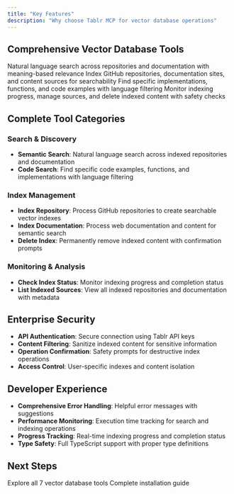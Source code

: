 ```yaml
---
title: "Key Features"
description: "Why choose Tablr MCP for vector database operations"
---
```


## Comprehensive Vector Database Tools

<CardGroup cols={2}>
  <Card title="Semantic Search" icon="search">
    Natural language search across repositories and documentation with meaning-based relevance
  </Card>
  <Card title="Content Indexing" icon="database">
    Index GitHub repositories, documentation sites, and content sources for searchability
  </Card>
  <Card title="Code Discovery" icon="code">
    Find specific implementations, functions, and code examples with language filtering
  </Card>
  <Card title="Index Management" icon="settings">
    Monitor indexing progress, manage sources, and delete indexed content with safety checks
  </Card>
</CardGroup>

## Complete Tool Categories

### **Search & Discovery**
- **Semantic Search**: Natural language search across indexed repositories and documentation
- **Code Search**: Find specific code examples, functions, and implementations with language filtering

### **Index Management**
- **Index Repository**: Process GitHub repositories to create searchable vector indexes
- **Index Documentation**: Process web documentation and content for semantic search
- **Delete Index**: Permanently remove indexed content with confirmation prompts

### **Monitoring & Analysis**
- **Check Index Status**: Monitor indexing progress and completion status
- **List Indexed Sources**: View all indexed repositories and documentation with metadata

## Enterprise Security

- **API Authentication**: Secure connection using Tablr API keys
- **Content Filtering**: Sanitize indexed content for sensitive information
- **Operation Confirmation**: Safety prompts for destructive index operations
- **Access Control**: User-specific indexes and content isolation

## Developer Experience

- **Comprehensive Error Handling**: Helpful error messages with suggestions
- **Performance Monitoring**: Execution time tracking for search and indexing operations
- **Progress Tracking**: Real-time indexing progress and completion status
- **Type Safety**: Full TypeScript support with proper type definitions

## Next Steps

<CardGroup cols={2}>
  <Card
    title="Browse All Tools"
    icon="list"
    href="/tools"
  >
    Explore all 7 vector database tools
  </Card>
  <Card
    title="Setup Guide"
    icon="gear"
    href="/setup-guide"
  >
    Complete installation guide
  </Card>
</CardGroup>